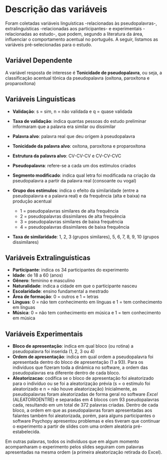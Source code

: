 # Descrição das variáveis {#descricao-variaveis}

Foram coletadas variáveis linguísticas -relacionadas às pseudopalavras-, 
extralinguísticas -relacionadas aos participantes- e experimentais -relacionadas 
ao estudo-, que podem, segundo a literatura da área, influenciar o comportamento
acentual no português. A seguir, listamos as variáveis pré-selecionadas para o estudo. 
  
  
## Variável Dependente

A variável resposta de interesse é __Tonicidade de pseudopalavra__, ou seja, a
classificação acentual tônica da pseudopalavra (oxítona, paroxítona e proparoxítona)
  
  
## Variáveis Linguísticas
   
- __Validação__: s = sim, n = não validada e q = quase validada
- __Taxa de validação__: indica quantas pessoas do estudo preliminar informaram que
a palavra era similar ou dissimilar
- __Palavra alvo__: palavra real que deu origem à pseudopalavra  
- __Tonicidade da palavra alvo__: oxítona, paroxítona e proparoxítona
- __Estrutura da palavra alvo__: CV-CV-CV e CV-CV-CVC 
- __Pseudopalavra__: refere-se a cada um dos estímulos criados
- __Segmento modificado__: indica qual letra foi modificada na criação da pseudopalavra
a partir da palavra real (consoante ou vogal)  
- __Grupo dos estímulos__:  indica o efeito da similaridade (entre a pseudopalavra 
e a palavra real) e da frequência (alta e baixa) na produção acentual
     
  - 1 = pseudopalavras similares de alta frequência    
  - 2 = pseudopalavras dissimilares de alta frequência   
  - 3 = pseudopalavras similares de baixa frequência    
  - 4 = pseudopalavras dissimilares de baixa frequência   
    
- __Taxa de similaridade__: 1, 2, 3 (grupos similares), 5, 6, 7, 8, 9, 10 (grupos
dissimilares)



## Variáveis Extralinguísticas
  
- __Participante__: indica os 34 participantes do experimento
- __Idade__: de 18 a 60 (anos)
- __Gênero__: feminino e masculino
- __Naturalidade__: indica a cidade em que o participante nasceu
- __Escolaridade__: ensino fundamental a mestrado
- __Área de formação__: 0 = outros e 1 = letras
- __Línguas__: 0 = não tem conhecimento em línguas e 1 = tem conhecimento em línguas
- __Música__: 0 = não tem conhecimento em música e 1 = tem conhecimento em música

## Variáveis Experimentais

- __Bloco de apresentação__: indica em qual bloco (ou rotina) a pseudopalavra foi
inserida (1, 2, 3 ou 4)
- __Ordem de apresentação__: indica em qual ordem a pseudopalavra foi apresentada
dentro do bloco de apresentação (1 a 93). Para os indivíduos que fizeram toda a 
dinâmica no software, a ordem das pseudopalavras era diferente dentro de cada bloco.
- __Aleatorizacao__: codifica se o bloco de apresentação foi aleatorizado para o
indivíduo ou se foi a aleatorização prévia (s = o estímulo foi aleatorizado e n = não
houve aleatorização)
Inicialmente, as pseudopalavras foram aleatorizadas de forma geral no software
_Excel_ (ALEATORIOENTRE) e separadas em 4 blocos com 93 pseudopalavras cada,
resultando em um total de 372 palavras criadas. Dentro de cada bloco, a ordem em
que as pseudopalavras foram apresentadas aos falantes também foi aleatorizada,
porém, para alguns participantes o software Psychopy apresentou problemas e eles
tiveram que continuar o experimento a partir de slides com uma ordem aleatória
pré-estabelecida.

Em outras palavras, todos os indivíduos que em algum momento acompanharam o
experimento pelos slides seguiram com palavras apresentadas na mesma ordem (a
primeira aleatorização retirada do Excel). 


